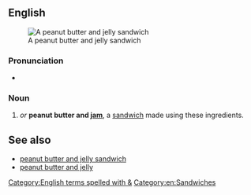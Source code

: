 ==English==
[[File:Peanut-Butter-Jelly-Sandwich.jpg|thumb|A peanut butter and jelly sandwich]]

===Pronunciation===
* {{IPA|[ˌpiːˌbiː.ənˈd͡ʒeɪ]|lang=en}}

===Noun===
{{en-noun}}

# {{initialism of|lang=en|[[peanut butter]] [[and]] [[jelly]]|nodot=1}} ''or'' '''peanut butter and [[jam]]''', a [[sandwich]] made using these ingredients.

==See also==
*[[peanut butter and jelly sandwich]]
*[[peanut butter and jelly]]


[[Category:English terms spelled with &]]
[[Category:en:Sandwiches]]